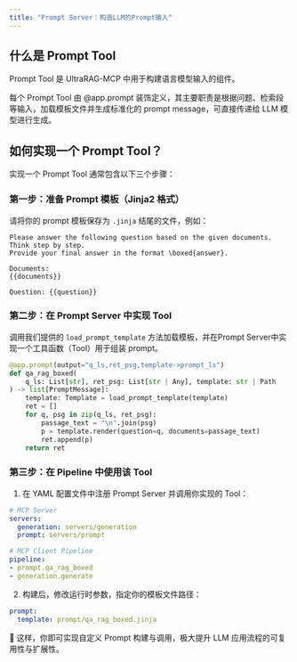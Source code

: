```yaml
---
title: "Prompt Server：构造LLM的Prompt输入"
---
```


## 什么是 Prompt Tool

Prompt Tool 是 UltraRAG-MCP 中用于构建语言模型输入的组件。

每个 Prompt Tool 由 @app.prompt 装饰定义，其主要职责是根据问题、检索段等输入，加载模板文件并生成标准化的 prompt message，可直接传递给 LLM 模型进行生成。

## 如何实现一个 Prompt Tool？

实现一个 Prompt Tool 通常包含以下三个步骤：

### 第一步：准备 Prompt 模板（Jinja2 格式）

请将你的 prompt 模板保存为 `.jinja` 结尾的文件，例如：

```jinja
Please answer the following question based on the given documents.
Think step by step.
Provide your final answer in the format \boxed{answer}.

Documents:
{{documents}}

Question: {{question}}
```

### 第二步：在 Prompt Server 中实现 Tool

调用我们提供的 `load_prompt_template` 方法加载模板，并在Prompt Server中实现一个工具函数（Tool）用于组装 prompt。

```python
@app.prompt(output="q_ls,ret_psg,template->prompt_ls")
def qa_rag_boxed(
    q_ls: List[str], ret_psg: List[str | Any], template: str | Path
) -> list[PromptMessage]:
    template: Template = load_prompt_template(template)
    ret = []
    for q, psg in zip(q_ls, ret_psg):
        passage_text = "\n".join(psg)
        p = template.render(question=q, documents=passage_text)
        ret.append(p)
    return ret
```

### 第三步：在 Pipeline 中使用该 Tool

1. 在 YAML 配置文件中注册 Prompt Server 并调用你实现的 Tool：

```yaml
# MCP Server
servers:
  generation: servers/generation
  prompt: servers/prompt

# MCP Client Pipeline
pipeline:
- prompt.qa_rag_boxed
- generation.generate
```

2. 构建后，修改运行时参数，指定你的模板文件路径：

```yaml
prompt:
  template: prompt/qa_rag_boxed.jinja
```

🚩 这样，你即可实现自定义 Prompt 构建与调用，极大提升 LLM 应用流程的可复用性与扩展性。
